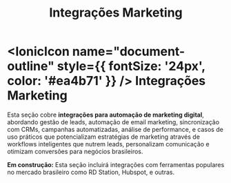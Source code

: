 ﻿---
sidebar_position: 1
title: Integrações Marketing
description: Nodes para automação de marketing digital e campanhas
keywords: [n8n, marketing, automação, campanhas, leads]
---

# <IonicIcon name="document-outline" style={{ fontSize: '24px', color: '#ea4b71' }} /> Integrações Marketing

Esta seção cobre **integrações para automação de marketing digital**, abordando gestão de leads, automação de email marketing, sincronização com CRMs, campanhas automatizadas, análise de performance, e casos de uso práticos que potencializam estratégias de marketing através de workflows inteligentes que nutrem leads, personalizam comunicação e otimizam conversões para negócios brasileiros.

**Em construção:** Esta seção incluirá integrações com ferramentas populares no mercado brasileiro como RD Station, Hubspot, e outras.

